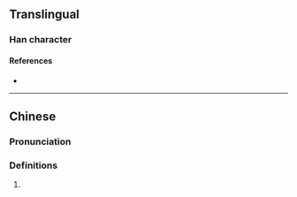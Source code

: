 {{character info/new}}
==Translingual==

===Han character===
{{Han char|rn=15|rad=冫|as=03|sn=5|four=|canj=IMM|ids=⿰冫工}}

====References====
* {{Han ref|kx=0131.231|hdz=10295.040|uh=51AE|ud=20910}}

----

==Chinese==
{{zh-forms}}

===Pronunciation===
{{zh-pron
|m=gāng
|c=gong1
|cat=pn
}}

===Definitions===
{{zh-hanzi}}

# {{surname|lang=zh}}